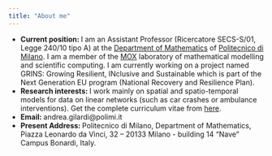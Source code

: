 ```yaml
---
title: "About me"
---
```


- **Current position: ** I am an Assistant Professor (Ricercatore SECS-S/01, Legge 240/10 tipo A) at the [Department of Mathematics](https://www.mate.polimi.it/?lg=en) of [Politecnico di Milano](https://www.polimi.it/en). I am a member of the [MOX](https://mox.polimi.it/) laboratory of mathematical modelling and scientific computing. I am currently working on a project named GRINS: Growing Resilient, INclusive and Sustainable which is part of the Next Generation EU program (National Recovery and Resilience Plan).
- **Research interests: ** I work mainly on spatial and spatio-temporal models for data on linear networks (such as car crashes or ambulance interventions). Get the complete curriculum vitae from [here](https://github.com/agila5/cv/raw/master/gilardi_cv.pdf).
- **Email: ** andrea.gilardi@polimi.it
- **Present Address: ** Politecnico di Milano, Department of Mathematics, Piazza Leonardo da Vinci, 32 – 20133 Milano - building 14 “Nave” Campus Bonardi, Italy. 

